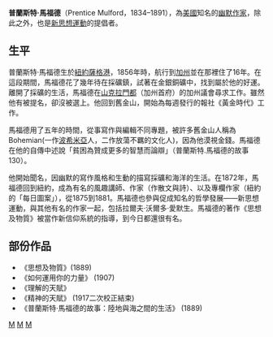 '''普蘭斯特·馬福德'''（Prentice Mulford，1834–1891），為[[美國|美國]]知名的[[幽默|幽默]][[作家|作家]]，除此之外，也是[[新思想運動|新思想運動]]的提倡者。

== 生平 ==
普蘭斯特·馬福德生於[[紐約|紐約]][[薩格港|薩格港]]，1856年時，航行到[[加州|加州]]並在那裡住了16年。在這段期間，馬福德花了幾年待在採礦鎮，試著在金銀銅礦中，找到屬於他的好運。離開了採礦的生活，馬福德在[[山克拉門都|山克拉門都]]（加州首府）的加州議會尋求工作。雖然他有被提名，卻沒被選上。他回到舊金山，開始為每週發行的報社《黃金時代》工作。

馬福德用了五年的時間，從事寫作與編輯不同專題，被許多舊金山人稱為Bohemian(一作[[波希米亞|波希米亞]]人，二作放蕩不羈的文化人)，因為他漠視金錢。馬福德在他的自傳中述說「貧困為贊成更多的智慧而論辯」（普蘭斯特.馬福德的故事130）。

他開始聞名，因幽默的寫作風格和生動的描寫採礦和海洋的生活。在1872年，馬福德回到紐約，成為有名的風趣講師、作家（作散文與詩）、以及專欄作家（紐約的「每日圖案」），從1875到1881。馬福德也參與促成知名的哲學發展——新思想運動，與其他有名的作家一起，包括拉爾夫·沃爾多·愛默生。馬福德的著作《思想及物質》被當作新信仰系統的指導，到今日都還很有名。

== 部份作品 ==
* 《思想及物質》(1889)
* 《如何運用你的力量》 (1907)
* 《理解的天賦》
* 《精神的天賦》 (1917二次校正結束)
* 《普蘭斯特·馬福德的故事：陸地與海之間的生活》 (1889)

{{Authority control}}
[[Category:美国作家|M]]
[[Category:1834年出生|M]]
[[Category:1891年逝世|M]]
